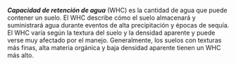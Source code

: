 ***Capacidad de retención de agua*** (WHC) es la cantidad de agua que puede
contener un suelo. El WHC describe cómo el suelo almacenará y suministrará agua
durante eventos de alta precipitación y épocas de sequía. El WHC varía según la
textura del suelo y la densidad aparente y puede verse muy afectado por el
manejo. Generalmente, los suelos con texturas más finas, alta materia orgánica y
baja densidad aparente tienen un WHC más alto.
